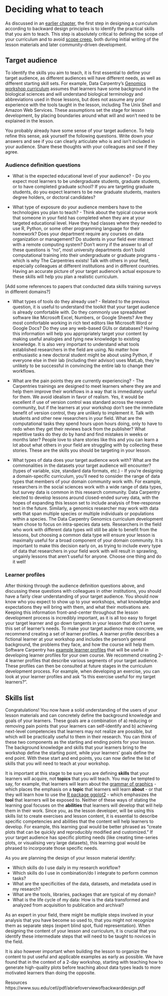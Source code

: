 # Deciding what to teach

As discussed in an [earlier chapter](https://carpentries.github.io/curriculum-development/conceptual-elements.html#backward-design), the first step in designing a curriculum according to backward design principles is to 
identify the practical skills that you aim to teach. This step is absolutely critical to defining the scope of 
your curriculum and to avoid [scope creep](https://en.wikipedia.org/wiki/Scope_creep), both during initial writing of the lesson materials and later
community-driven development. 

## Target audience

To identify the skills you aim to teach, it is first essential to define your 
target audience, as different audiences will have different needs, as well as different starting skill sets. For
example, Data Carpentry's [Genomics workshop curriculum](https://datacarpentry.org/genomics-workshop/) assumes
that learners have some background in the biological sciences and will understand biological terminology and 
abbreviations used in those lessons, but does not assume any prior experience with the tools taught in the lesson,
including The Unix Shell and Amazon Web Services. These assumptions set the stage for lesson development, by 
placing boundaries around what will and won't need to be explained in the lesson.

You probably already have some sense of your target audience. To help refine this sense, ask yourself the 
following questions. Write down your answers and see if you can clearly articulate who is and isn't included
in your audience. Share these thoughts with your colleagues and see if they agree. 

### Audience definition questions
* What is the expected educational level of your audience? - Do you expect most learners to be undergraduate 
students, graduate students, or to have completed graduate school? If you are targeting graduate students, 
do you expect learners to be new graduate students, masters degree holders, or doctoral candidates?

* What type of exposure do your audience members have to the technologies you plan to teach? - Think about the
typical course work that someone in your field has completed when they are at your targeted educational level. 
Have they had classes where they needed to use R, Python, or some other programming language for their homework?
Does your department require any courses on data organization or management? Do students in your field 
ever interact with a remote computing system? Don't worry if the answer to all of these questions is "no", 
most university departments don't build computational training into their undergraduate or graduate programs - 
which is why The Carpentries exists! Talk with others in your field, especially colleagues at different
institutions and in different countries. Having an accurate picture of your target audience's actual exposure 
to these skills will help you plan a realistic curriculum.

[Add some references to papers that conducted data skills training surveys in different domains?]

* What types of tools do they already use? - Related to the previous question, it is useful to understand 
the toolkit that your target audience is already comfortable with. Do they commonly use spreadsheet software 
like Microsoft Excel, Numbers, or Google Sheets? Are they most comfortable working in rich text editors like 
Microsoft Word or Google Docs? Do they use any web-based GUIs or databases? Having this information will help you
appropriately target your content by making useful analogies and tying new knowledge to existing knowledge. It
is also very important to understand what tools established researchers in the field are using. No matter how
enthusiastic a new doctoral student might be about using Python, if everyone else in their lab (including
their advisor) uses MatLab, they're unlikely to be successful in convincing the entire lab to change their
workflows.

* What are the pain points they are currently experiencing? - The Carpentries trainings are designed to 
meet learners where they are and help them improve their workflows in a way that is immediately useful for them.
We avoid idealism in favor of realism. Yes, it would be excellent if use of version control was standard 
across the research community, but if the learners at your workshop don't see the immediate benefit of version 
control, they are unlikely to implement it. Talk with students and other new researchers in your field. What are
the computational tasks they spend hours upon hours doing, only to have to redo when they get their reviews 
back from the publisher? What repetitive tasks do they do by hand and find mistakes in weeks or months later? 
People love to share stories like this and you can learn a lot about what others in your field are struggling with
by collecting these stories. These are the skills you should be targeting in your lesson. 

* What types of data does your target audience work with? What are the commonalities in the datasets your target audience will encounter? (types of variable, size, standard data formats, etc.) - If you're designing
a domain-specific curriculum, you'll need to consider the range of data types that members of your domain 
community work with. For example, researchers in the social sciences work with a wide range of data types, but
survey data is common in this research community. Data Carpentry elected to develop lessons around closed-ended
survey data, with the hopes of expanding this lesson set to include analysis of free-response text in the future. 
Similarly, a genomics researcher may work with data sets that span multiple species or multiple individuals or 
populations within a species. The Data Carpentry Genomics curriculum development team chose to focus on 
intra-species data sets. Researchers in the field who work with different data types will still be able to 
benefit from the lessons, but choosing a common data type will ensure your lesson is maximally useful for a broad
component of your domain community. It is important to make this decision early on, as trying to include every 
type of data that researchers in your field work with will result in sprawling, ungainly lessons that aren't 
useful for anyone. Choose one thing and do it well!

### Learner profiles

After thinking through the audience definition questions above, and discussing these questions with colleagues
in other institutions, you should have a fairly clear understanding of your target audience. You should now
know who you expect to show up to your workshops, what knowledge and expectations they will bring with them, 
and what their motivations are. Keeping this information front-and-center throughout the lesson development
process is incredibly important, as it is all too easy to forget your target learner and go down tangents in
your lesson that don't serve this set of learner's needs. To make your target audience more concrete, we 
recommend creating a set of learner profiles. A learner profile describes a fictional learner at your workshop 
and includes the person’s general background, the problems they face, and how the course will help them. 
Software Carpentry has [example learner profiles](https://carpentries.org/audience/) that will be useful
in developing learner profiles for your own course. We recommend creating 2-4 learner profiles that describe
various segments of your target audience. These profiles can then be consulted at future stages in the 
curriculum development process. For example, when developing an exercise, you can look at your learner 
profiles and ask "Is this exercise useful for my target learners?". 

## Skills list

Congratulations! You now have a solid understanding of the users of your lesson materials and can concretely 
define the background knowledge and goals of your learners. These goals are a combination of a) reducing or 
removing pain points that your learners can self-identify and b) achieving next-level competencies that 
learners may not realize are possible, but which will be practically useful to them in their research. 
You can think of these two components as the
starting and ending points for your lesson. The background knowledge and skills that your learners bring 
to the workshop define the starting point, while your learners' goals define the end point. With these
start and end points, you can now define the list of skills that you will need to teach at your workshop. 

It is important at this stage to be sure you are defining **skills** that your learners will acquire, not
**topics** that you will teach. You may be tempted to say, for example, that learners will learn about the 
[grammar of graphics](https://vita.had.co.nz/papers/layered-grammar.html) - which places the emphasis on a **topic** that learners will learn **about** - or that they will learn how to use
the [R package ggplot2](https://ggplot2.tidyverse.org/) - which emphasizes the **tool** that learners will be
exposed to. Neither of these ways of stating the learning goal focuses on the **abilities** that learners
will develop that will help them in their work. Since you, as the lesson developer, will be using this skills
list to create exercises and lesson content, it is essential to describe specific competencies and abilities that
the content will help learners to develop. For example, this learning goal would be better phrased as 
"create plots that can be quickly and reproducibly modified and customized." If your target audience
has specific plotting needs (like creating time-series plots, or visualising very large datasets), this 
learning goal would be phrased to incorporate those specific needs. 



As you are planning the design of your lesson material identify:

* Which skills do I use daily in my research workflow?
* Which skills do I use in combination/do I integrate to perform common tasks?
* What are the specificities of the data, datasets, and metadata used in my
  research?
* What are the tools, libraries, packages that are typical of my domain?
* What is the life cycle of my data: How is the data transformed and analyzed
  from acquisition to publication and archival?
  
As an expert in your field, there might be mutliple steps involved in your analysis that you have become so used to, that you might not recognize them as separate steps (expert blind spot, fluid representation). When designing the content of your lesson and curriculum, it is crucial that you identify these intermediate steps that will need to be taught to novices in the field.

It is also however important when building the lesson to organize the content to put useful and applicable examples as early as possible. We have found that in the context of a 2-day workshop, starting with teaching how to generate high-quality plots before teaching about data types leads to more motivated learners than doing the opposite.

Resources
https://www.suu.edu/cetl/pdf/abriefoverviewofbackwarddesign.pdf 
